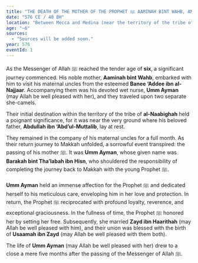 ```yaml
---
title: "THE DEATH OF THE MOTHER OF THE PROPHET ﷺ AAMINAH BINT WAHB, AND SUCKLING AT THE HANDS OF UMM AYMAN, HIS WET NURSE"
date: "576 CE / 48 BH"
location: "Between Mecca and Medina (near the territory of the tribe of al-Naabighah)"
age: "~6"
sources:
  - "Sources will be added soon."
year: 576
eventId: 1
---
```


As the Messenger of Allah ﷺ reached the tender age of **six**, a significant journey commenced. His noble mother, **Aaminah bint Wahb**, embarked with him to visit his maternal uncles from the esteemed **Banee ‘Addee ibn al-Najjaar**. Accompanying them was his devoted wet nurse, **Umm Ayman** (may Allah be well pleased with her), and they traveled upon two separate she-camels.

Their initial destination within the territory of the tribe of **al-Naabighah** held a poignant significance, for it was near the very ground where his beloved father, **Abdullah ibn ‘Abd’ul-Muttalib**, lay at rest.

They remained in the company of his maternal uncles for a full month. As their return journey to Makkah unfolded, a sorrowful event transpired: the passing of his mother ﷺ. It was **Umm Ayman**, whose given name was **Barakah bint Tha’labah ibn Hisn**, who shouldered the responsibility of completing the journey back to Makkah with the young Prophet ﷺ.

**Umm Ayman** held an immense affection for the Prophet ﷺ and dedicated herself to his meticulous care, enveloping him in her love and protection. In return, the Prophet ﷺ reciprocated with profound loyalty, reverence, and exceptional graciousness. In the fullness of time, the Prophet ﷺ honored her by setting her free. Subsequently, she married **Zayd ibn Haarithah** (may Allah be well pleased with him), and their union was blessed with the birth of **Usaamah ibn Zayd** (may Allah be well pleased with them both).

The life of **Umm Ayman** (may Allah be well pleased with her) drew to a close a mere five months after the passing of the Messenger of Allah ﷺ.